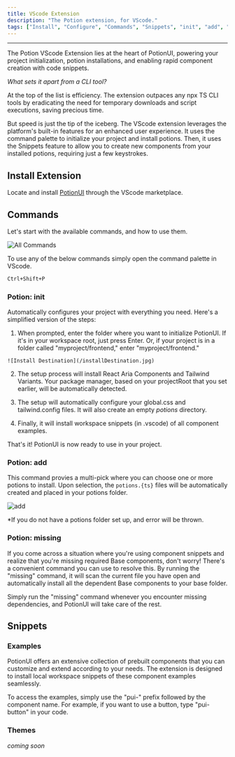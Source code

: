 ```yaml
---
title: VScode Extension
description: "The Potion extension, for VScode."
tags: ["Install", "Configure", "Commands", "Snippets", "init", "add", "missing"]
---
```


---

The Potion VScode Extension lies at the heart of PotionUI, powering your project initialization, potion installations, and enabling rapid component creation with code snippets.

*What sets it apart from a CLI tool?*

At the top of the list is efficiency. The extension outpaces any npx TS CLI tools by eradicating the need for temporary downloads and script executions, saving precious time.

But speed is just the tip of the iceberg. The VScode extension leverages the platform's built-in features for an enhanced user experience. It uses the command palette to initialize your project and install potions. Then, it uses the Snippets feature to allow you to create new components from your installed potions, requiring just a few keystrokes.

## Install Extension

Locate and install [PotionUI](https://marketplace.visualstudio.com/items?itemName=adpyke.codesnap) through the VScode marketplace.

## Commands 

Let's start with the available commands, and how to use them.

![All Commands](/allCommands.jpg)

To use any of the below commands simply open the command palette in VScode.

```bash
Ctrl+Shift+P
```

### Potion: init

 Automatically configures your project with everything you need. Here's a simplified version of the steps:

  1.  When prompted, enter the folder where you want to initialize PotionUI. If it's in your workspace root, just press Enter. Or, if your project is in a folder called "myproject/frontend," enter "myproject/frontend."

    ![Install Destination](/installDestination.jpg)

  2.  The setup process will install React Aria Components and Tailwind Variants. Your package manager, based on your projectRoot that you set earlier, will be automatically detected.

  3. The setup will automatically configure your global.css and tailwind.config files. It will also create an empty *potions* directory. 

  4. Finally, it will install workspace snippets (in .vscode) of all component examples.

That's it! PotionUI is now ready to use in your project.


### Potion: add

This command provies a multi-pick where you can choose one or more potions to install. Upon selection, the `potions.{ts}` files will be automatically created and placed in your potions folder. 

![add](/add.jpg)

*If you do not have a potions folder set up, and error will be thrown.

### Potion: missing

If you come across a situation where you're using component snippets and realize that you're missing required Base components, don't worry! There's a convenient command you can use to resolve this. By running the "missing" command, it will scan the current file you have open and automatically install all the dependent Base components to your base folder.

Simply run the "missing" command whenever you encounter missing dependencies, and PotionUI will take care of the rest.

## Snippets

### Examples

PotionUI offers an extensive collection of prebuilt components that you can customize and extend according to your needs. The extension is designed to install local workspace snippets of these component examples seamlessly.

To access the examples, simply use the "pui-" prefix followed by the component name. For example, if you want to use a button, type "pui-button" in your code.

### Themes

*coming soon*